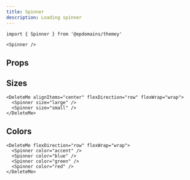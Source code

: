 ```yaml
---
title: Spinner
description: Loading spinner
---
```


```tsx
import { Spinner } from '@epdomains/themey'
```

```tsx expand=true live=true
<Spinner />
```

## Props

<PropsTable sourceLink={sourceLink} types={types} />

## Sizes

```tsx live=true
<DeleteMe alignItems="center" flexDirection="row" flexWrap="wrap">
  <Spinner size="large" />
  <Spinner size="small" />
</DeleteMe>
```

## Colors

```tsx live=true
<DeleteMe flexDirection="row" flexWrap="wrap">
  <Spinner color="accent" />
  <Spinner color="blue" />
  <Spinner color="green" />
  <Spinner color="red" />
</DeleteMe>
```
